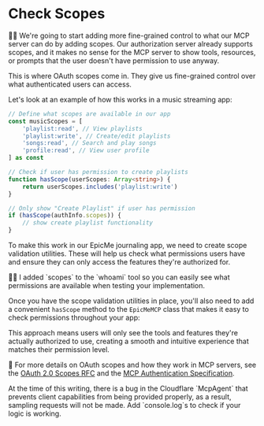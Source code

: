 # Check Scopes

👨‍💼 We're going to start adding more fine-grained control to what our MCP server can do by adding scopes. Our authorization server already supports scopes, and it makes no sense for the MCP server to show tools, resources, or prompts that the user doesn't have permission to use anyway.

This is where OAuth scopes come in. They give us fine-grained control over what authenticated users can access.

Let's look at an example of how this works in a music streaming app:

```ts
// Define what scopes are available in our app
const musicScopes = [
	'playlist:read', // View playlists
	'playlist:write', // Create/edit playlists
	'songs:read', // Search and play songs
	'profile:read', // View user profile
] as const

// Check if user has permission to create playlists
function hasScope(userScopes: Array<string>) {
	return userScopes.includes('playlist:write')
}

// Only show "Create Playlist" if user has permission
if (hasScope(authInfo.scopes)) {
	// show create playlist functionality
}
```

To make this work in our EpicMe journaling app, we need to create scope validation utilities. These will help us check what permissions users have and ensure they can only access the features they're authorized for.

<callout-info>
	🧝‍♀️ I added `scopes` to the `whoami` tool so you can easily see what
	permissions are available when testing your implementation.
</callout-info>

Once you have the scope validation utilities in place, you'll also need to add a convenient `hasScope` method to the `EpicMeMCP` class that makes it easy to check permissions throughout your app:

This approach means users will only see the tools and features they're actually authorized to use, creating a smooth and intuitive experience that matches their permission level.

📜 For more details on OAuth scopes and how they work in MCP servers, see the [OAuth 2.0 Scopes RFC](https://tools.ietf.org/html/rfc6749#section-3.3) and the [MCP Authentication Specification](https://modelcontextprotocol.io/specification/2025-06-18/server/auth).

<callout-danger>
	At the time of this writing, there is a bug in the Cloudflare `McpAgent` that
	prevents client capabilities from being provided properly, as a result,
	sampling requests will not be made. Add `console.log`s to check if your logic
	is working.
</callout-danger>
